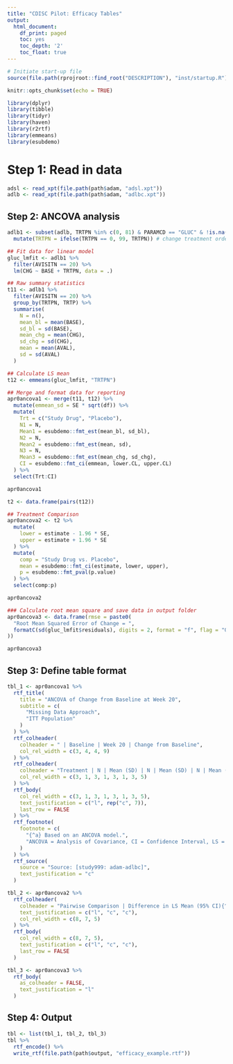 ```yaml
---
title: "CDISC Pilot: Efficacy Tables"
output:
  html_document:
    df_print: paged
    toc: yes
    toc_depth: '2'
    toc_float: true
---
```


```r
# Initiate start-up file
source(file.path(rprojroot::find_root("DESCRIPTION"), "inst/startup.R"))
```

```r
knitr::opts_chunk$set(echo = TRUE)

library(dplyr)
library(tibble)
library(tidyr)
library(haven)
library(r2rtf)
library(emmeans)
library(esubdemo)
```

# Step 1: Read in data

```r
adsl <- read_xpt(file.path(path$adam, "adsl.xpt"))
adlb <- read_xpt(file.path(path$adam, "adlbc.xpt"))
```

## Step 2: ANCOVA analysis

```r
adlb1 <- subset(adlb, TRTPN %in% c(0, 81) & PARAMCD == "GLUC" & !is.na(AVISITN)) %>%
  mutate(TRTPN = ifelse(TRTPN == 0, 99, TRTPN)) # change treatment order for pairwise comparison

## Fit data for linear model
gluc_lmfit <- adlb1 %>%
  filter(AVISITN == 20) %>%
  lm(CHG ~ BASE + TRTPN, data = .)

## Raw summary statistics
t11 <- adlb1 %>%
  filter(AVISITN == 20) %>%
  group_by(TRTPN, TRTP) %>%
  summarise(
    N = n(),
    mean_bl = mean(BASE),
    sd_bl = sd(BASE),
    mean_chg = mean(CHG),
    sd_chg = sd(CHG),
    mean = mean(AVAL),
    sd = sd(AVAL)
  )

## Calculate LS mean
t12 <- emmeans(gluc_lmfit, "TRTPN")

## Merge and format data for reporting
apr0ancova1 <- merge(t11, t12) %>%
  mutate(emmean_sd = SE * sqrt(df)) %>%
  mutate(
    Trt = c("Study Drug", "Placebo"),
    N1 = N,
    Mean1 = esubdemo::fmt_est(mean_bl, sd_bl),
    N2 = N,
    Mean2 = esubdemo::fmt_est(mean, sd),
    N3 = N,
    Mean3 = esubdemo::fmt_est(mean_chg, sd_chg),
    CI = esubdemo::fmt_ci(emmean, lower.CL, upper.CL)
  ) %>%
  select(Trt:CI)

apr0ancova1
```

```r
t2 <- data.frame(pairs(t12))

## Treatment Comparison
apr0ancova2 <- t2 %>%
  mutate(
    lower = estimate - 1.96 * SE,
    upper = estimate + 1.96 * SE
  ) %>%
  mutate(
    comp = "Study Drug vs. Placebo",
    mean = esubdemo::fmt_ci(estimate, lower, upper),
    p = esubdemo::fmt_pval(p.value)
  ) %>%
  select(comp:p)

apr0ancova2
```

```r
### Calculate root mean square and save data in output folder
apr0ancova3 <- data.frame(rmse = paste0(
  "Root Mean Squared Error of Change = ",
  formatC(sd(gluc_lmfit$residuals), digits = 2, format = "f", flag = "0")
))

apr0ancova3
```

## Step 3: Define table format
```r
tbl_1 <- apr0ancova1 %>%
  rtf_title(
    title = "ANCOVA of Change from Baseline at Week 20",
    subtitle = c(
      "Missing Data Approach",
      "ITT Population"
    )
  ) %>%
  rtf_colheader(
    colheader = " | Baseline | Week 20 | Change from Baseline",
    col_rel_width = c(3, 4, 4, 9)
  ) %>%
  rtf_colheader(
    colheader = "Treatment | N | Mean (SD) | N | Mean (SD) | N | Mean (SD) | LS Mean (95% CI){^a}",
    col_rel_width = c(3, 1, 3, 1, 3, 1, 3, 5)
  ) %>%
  rtf_body(
    col_rel_width = c(3, 1, 3, 1, 3, 1, 3, 5),
    text_justification = c("l", rep("c", 7)),
    last_row = FALSE
  ) %>%
  rtf_footnote(
    footnote = c(
      "{^a} Based on an ANCOVA model.",
      "ANCOVA = Analysis of Covariance, CI = Confidence Interval, LS = Least Squares, SD = Standard Deviation"
    )
  ) %>%
  rtf_source(
    source = "Source: [study999: adam-adlbc]",
    text_justification = "c"
  )
```

```r
tbl_2 <- apr0ancova2 %>%
  rtf_colheader(
    colheader = "Pairwise Comparison | Difference in LS Mean (95% CI){^a} | p-Value",
    text_justification = c("l", "c", "c"),
    col_rel_width = c(8, 7, 5)
  ) %>%
  rtf_body(
    col_rel_width = c(8, 7, 5),
    text_justification = c("l", "c", "c"),
    last_row = FALSE
  )
```

```r
tbl_3 <- apr0ancova3 %>%
  rtf_body(
    as_colheader = FALSE,
    text_justification = "l"
  )
```


## Step 4: Output

```r
tbl <- list(tbl_1, tbl_2, tbl_3)
tbl %>%
  rtf_encode() %>%
  write_rtf(file.path(path$output, "efficacy_example.rtf"))
```



